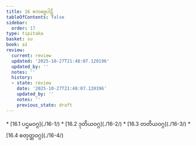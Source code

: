 ```yaml
---
title: 16 ဧကဓမ္မပါဠိ
tableOfContents: false
sidebar:
  order: 17
type: tipitaka
basket: su
book: a1
review:
  current: review
  updated: '2025-10-27T21:48:07.120196'
  updated_by: ''
  notes: ''
  history:
  - state: review
    date: '2025-10-27T21:48:07.120196'
    updated_by: ''
    notes: ''
    previous_state: draft
---
```



<ReviewStatus review={frontmatter.review} showDetails={true} />

<HypothesisAnnotation frontmatter={frontmatter} />

<DynamicBreadcrumb />



<TableOfContents book="a1" section="16">
* [16.1 ပဌမဝဂ္ဂ](./16-1/)
* [16.2 ဒုတိယဝဂ္ဂ](./16-2/)
* [16.3 တတိယဝဂ္ဂ](./16-3/)
* [16.4 စတုတ္ထဝဂ္ဂ](./16-4/)
</TableOfContents>